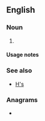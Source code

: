 {{also|hs|Hs|HS|hS|H's|ḥs}}
==English==

===Noun===
{{head|en|noun form}}

# {{plural of|en|h}}

====Usage notes====
{{U:en:plurals of letters}}

===See also===
* [[H's]]

===Anagrams===
* {{anagrams|en|a=hs|S&H|SH|sh}}